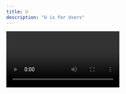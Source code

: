```yaml
---
title: U
description: "U is for Users"
---
```


<Video id="xFc9MPoQjAs" />

Managing user data, creating a login process, and controlling where users can go on your site is not easy. Netlify Identity allows you to manage and authenticate users with a full suite of functionality. Users can login and access the site without all the painful setup.